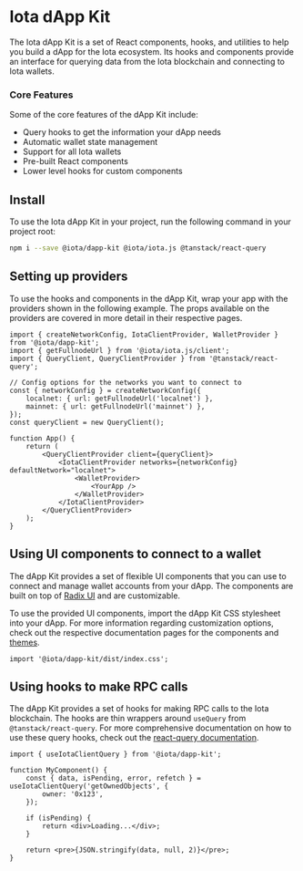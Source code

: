 # Iota dApp Kit

The Iota dApp Kit is a set of React components, hooks, and utilities to help you build a dApp for the
Iota ecosystem. Its hooks and components provide an interface for querying data from the Iota
blockchain and connecting to Iota wallets.

### Core Features

Some of the core features of the dApp Kit include:

-   Query hooks to get the information your dApp needs
-   Automatic wallet state management
-   Support for all Iota wallets
-   Pre-built React components
-   Lower level hooks for custom components

## Install

To use the Iota dApp Kit in your project, run the following command in your project root:

```sh npm2yarn
npm i --save @iota/dapp-kit @iota/iota.js @tanstack/react-query
```

## Setting up providers

To use the hooks and components in the dApp Kit, wrap your app with the providers shown in the
following example. The props available on the providers are covered in more detail in their
respective pages.

```tsx
import { createNetworkConfig, IotaClientProvider, WalletProvider } from '@iota/dapp-kit';
import { getFullnodeUrl } from '@iota/iota.js/client';
import { QueryClient, QueryClientProvider } from '@tanstack/react-query';

// Config options for the networks you want to connect to
const { networkConfig } = createNetworkConfig({
    localnet: { url: getFullnodeUrl('localnet') },
    mainnet: { url: getFullnodeUrl('mainnet') },
});
const queryClient = new QueryClient();

function App() {
    return (
        <QueryClientProvider client={queryClient}>
            <IotaClientProvider networks={networkConfig} defaultNetwork="localnet">
                <WalletProvider>
                    <YourApp />
                </WalletProvider>
            </IotaClientProvider>
        </QueryClientProvider>
    );
}
```

## Using UI components to connect to a wallet

The dApp Kit provides a set of flexible UI components that you can use to connect and manage wallet
accounts from your dApp. The components are built on top of [Radix UI](radix-ui.com/primitives) and
are customizable.

To use the provided UI components, import the dApp Kit CSS stylesheet into your dApp. For more
information regarding customization options, check out the respective documentation pages for the
components and [themes](https://sdk.mystenlabs.com/dapp-kit/themes).

```tsx
import '@iota/dapp-kit/dist/index.css';
```

## Using hooks to make RPC calls

The dApp Kit provides a set of hooks for making RPC calls to the Iota blockchain. The hooks are thin
wrappers around `useQuery` from `@tanstack/react-query`. For more comprehensive documentation on how
to use these query hooks, check out the
[react-query documentation](https://tanstack.com/query/latest/docs/react/overview).

```tsx
import { useIotaClientQuery } from '@iota/dapp-kit';

function MyComponent() {
    const { data, isPending, error, refetch } = useIotaClientQuery('getOwnedObjects', {
        owner: '0x123',
    });

    if (isPending) {
        return <div>Loading...</div>;
    }

    return <pre>{JSON.stringify(data, null, 2)}</pre>;
}
```
